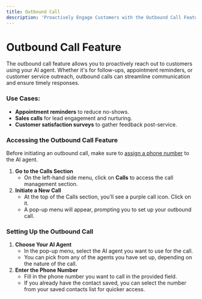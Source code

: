 ```yaml
---
title: Outbound Call
description: 'Proactively Engage Customers with the Outbound Call Feature'
---
```

# Outbound Call Feature

The outbound call feature allows you to proactively reach out to customers using your AI agent. Whether it's for follow-ups, appointment reminders, or customer service outreach, outbound calls can streamline communication and ensure timely responses.

### Use Cases:

- **Appointment reminders** to reduce no-shows.
- **Sales calls** for lead engagement and nurturing.
- **Customer satisfaction surveys** to gather feedback post-service.

### Accessing the Outbound Call Feature

Before initiating an outbound call, make sure to [assign a phone number](/Settings/Phone_Number)
 to the AI agent.

1. **Go to the Calls Section**
    - On the left-hand side menu, click on **Calls** to access the call management section.
2. **Initiate a New Call**
    - At the top of the Calls section, you’ll see a purple call icon. Click on it.
    - A pop-up menu will appear, prompting you to set up your outbound call.

### Setting Up the Outbound Call

1. **Choose Your AI Agent**
    - In the pop-up menu, select the AI agent you want to use for the call.
    - You can pick from any of the agents you have set up, depending on the nature of the call.
2. **Enter the Phone Number**
    - Fill in the phone number you want to call in the provided field.
    - If you already have the contact saved, you can select the number from your saved contacts list for quicker access.
